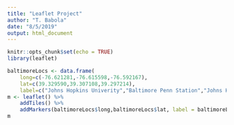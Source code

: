 ```yaml
---
title: "Leaflet Project"
author: "T. Babola"
date: "8/5/2019"
output: html_document
---
```


```r
knitr::opts_chunk$set(echo = TRUE)
library(leaflet)
```

```r
baltimoreLocs <- data.frame(
    long=c(-76.621281,-76.615598,-76.592167), 
    lat=c(39.329590,39.307108,39.297214), 
    label=c("Johns Hopkins Univerity","Baltimore Penn Station","Johns Hopkins School of Medicine"))
m <- leaflet() %>%
    addTiles() %>%
    addMarkers(baltimoreLocs$long,baltimoreLocs$lat, label = baltimoreLocs$label)
m
```